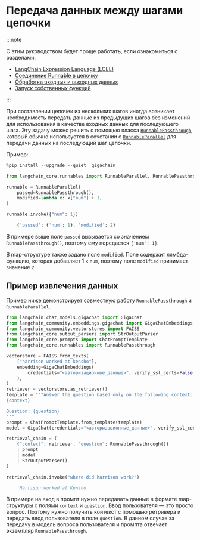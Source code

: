 # Передача данных между шагами цепочки

:::note

С этим руководством будет проще работать, если ознакомиться с разделами:
- [LangChain Expression Language (LCEL)](/docs/concepts/#langchain-expression-language)
- [Соединение Runnable в цепочку](/docs/how_to/sequence/)
- [Обработка входных и выходных данных](/docs/how_to/parallel/)
- [Запуск собственных функций](/docs/how_to/functions/)

:::

При составлении цепочек из нескольких шагов иногда возникает необходимость передать данные из предыдущих шагов без изменений для использования в качестве входных данных для последующего шага. Эту задачу можно решить с помощью класса [`RunnablePassthrough`](https://api.python.langchain.com/en/latest/runnables/langchain_core.runnables.passthrough.RunnablePassthrough.html), который обычно используется в сочетании с [`RunnableParallel`](/docs/how_to/parallel/) для передачи данных на последующий шаг цепочки.

Пример:

```python
%pip install --upgrade --quiet  gigachain
```


```python
from langchain_core.runnables import RunnableParallel, RunnablePassthrough

runnable = RunnableParallel(
    passed=RunnablePassthrough(),
    modified=lambda x: x["num"] + 1,
)

runnable.invoke({"num": 1})
```


<CodeOutputBlock lang="python">

```python
    {'passed': {'num': 1}, 'modified': 2}
```

</CodeOutputBlock>

В примере выше поле `passed` вызывается со значением `RunnablePassthrough()`, поэтому ему передается `{'num': 1}`. 

В map-структуре также задано поле `modified`.
Поле содержит лямбда-функцию, которая добавляет 1 к `num`, поэтому поле `modified` принимает значение `2`.
## Пример извлечения данных

Пример ниже демонстрирует совместную работу `RunnablePassthrough` и `RunnableParallel`.

```python
from langchain.chat_models.gigachat import GigaChat
from langchain_community.embeddings.gigachat import GigaChatEmbeddings
from langchain_community.vectorstores import FAISS
from langchain_core.output_parsers import StrOutputParser
from langchain_core.prompts import ChatPromptTemplate
from langchain_core.runnables import RunnablePassthrough

vectorstore = FAISS.from_texts(
    ["harrison worked at kensho"],
    embedding=GigaChatEmbeddings(
        credentials="<авторизационные_данные>", verify_ssl_certs=False
    ),
)
retriever = vectorstore.as_retriever()
template = """Answer the question based only on the following context:
{context}

Question: {question}
"""
prompt = ChatPromptTemplate.from_template(template)
model = GigaChat(credentials="<авторизационные_данные>", verify_ssl_certs=False)

retrieval_chain = (
    {"context": retriever, "question": RunnablePassthrough()}
    | prompt
    | model
    | StrOutputParser()
)

retrieval_chain.invoke("where did harrison work?")
```


<CodeOutputBlock lang="python">

```python
    'Harrison worked at Kensho.'
```

</CodeOutputBlock>

В примере на вход в промпт нужно передавать данные в формате map-структуры с полями `context` и `question`.
Ввод пользователя — это просто вопрос.
Поэтому нужно получить контекст с помощью ретривера и передать ввод пользователя в поле  `question`.
В данном случае за передачу в модель вопроса пользователя и промпта отвечает экземпляр `RunnablePassthrough`.